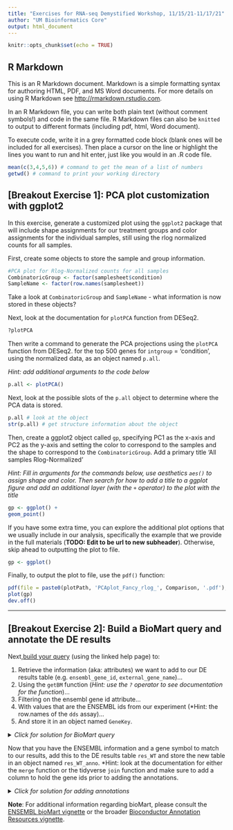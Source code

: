 ```yaml
---
title: "Exercises for RNA-seq Demystified Workshop, 11/15/21-11/17/21"
author: "UM Bioinformatics Core"
output: html_document
---
```


```r
knitr::opts_chunk$set(echo = TRUE)
```

## R Markdown

This is an R Markdown document. Markdown is a simple formatting syntax for authoring HTML, PDF, and MS Word documents. For more details on using R Markdown see <http://rmarkdown.rstudio.com>.

In an R Markdown file, you can write both plain text (without comment symbols!) and code in the same file. R Markdown files can also be `knitted` to output to different formats (including pdf, html, Word document).

To execute code, write it in a grey formatted code block (blank ones will be included for all exercises). Then place a cursor on the line or highlight the lines you want to run and hit enter, just like you would in an .R code file. 

```r
mean(c(3,4,5,6)) # command to get the mean of a list of numbers
getwd() # command to print your working directory
```

## [Breakout Exercise 1]: PCA plot customization with ggplot2

In this exercise, generate a customized plot using the `ggplot2` package that will include shape assignments for our treatment groups and color assignments for the individual samples, still using the rlog normalized counts for all samples.

First, create some objects to store the sample and group information.
```r
#PCA plot for Rlog-Normalized counts for all samples
CombinatoricGroup <- factor(samplesheet$condition)
SampleName <- factor(row.names(samplesheet))
```
Take a look at `CombinatoricGroup` and `SampleName` - what information is now stored in these objects?


Next, look at the documentation for `plotPCA` function from DESeq2. 

```r
?plotPCA
```

Then write a command to generate the PCA projections using the `plotPCA` function from DESeq2. for the top 500 genes for `intgroup` = 'condition', using the normalized data, as an object named `p.all`. 

*Hint: add additional arguments to the code below*
```r
p.all <- plotPCA()
```

Next, look at the possible slots of the `p.all` object to determine where the PCA data is stored.
```r
p.all # look at the object
str(p.all) # get structure information about the object
```

Then, create a ggplot2 object called `gp`, specifying PC1 as the x-axis and PC2 as the y-axis and setting the color to correspond to the samples and the shape to correspond to the `CombinatoricGroup`. Add a primary title 'All samples Rlog-Normalized'

*Hint: Fill in arguments for the commands below, use aesthetics `aes()` to assign shape and color. Then search for how to add a title to a ggplot figure and add an additional layer (with the `+` operator) to the plot with the title*
```r
gp <- ggplot() +
geom_point()
```


If you have some extra time, you can explore the additional plot options that we usually include in our analysis, specifically the example that we provide in the full materials (**TODO: Edit to be url to new subheader**).  Otherwise, skip ahead to outputting the plot to file.
``` r
gp <- ggplot() 
```


Finally, to output the plot to file, use the `pdf()` function:
```r
pdf(file = paste0(plotPath, 'PCAplot_Fancy_rlog_', Comparison, '.pdf'), onefile = TRUE)
plot(gp)
dev.off()
```


----

## [Breakout Exercise 2]: Build a BioMart query and annotate the DE results

Next,[build your query](https://bioconductor.org/packages/release/bioc/vignettes/biomaRt/inst/doc/accessing_ensembl.html#how-to-build-a-biomart-query) (using the linked help page) to:   

1. Retrieve the information (aka: attributes) we want to add to our DE results table (e.g. `ensembl_gene_id`, `external_gene_name`)...    
1. Using the `getBM` function (*Hint: use the `?` operator to see documentation for the function*)...
1. Filtering on the ensembl gene id attribute...    
1. With values that are the ENSEMBL ids from our experiment (*Hint: the row.names of the
  `dds` assay)...    
1. And store it in an object named `GeneKey`.

<details>
    <summary>*Click for solution for BioMart query*</summary>
    First, we
```r
## wasn't working for my version of biomaRt but might work for you
GeneKey <- getBM(attributes=c('ensembl_gene_id', 'external_gene_name'),
      filters = 'ensembl_gene_id',
      values = row.names(assay(dds)),
      mart = ensembl) # will take some time to run
## check the key
head(GeneKey)
```
</details>

Now that you have the ENSEMBL information and a gene symbol to match to our results, add this to the DE results table `res_WT` and store the new table in an object named `res_WT_anno`. *Hint: look at the documentation for either the `merge` function or the tidyverse `join` function and make sure to add a column to hold the gene ids prior to adding the annotations.

<details>
    <summary>*Click for solution for adding annotations*</summary>
    First, create a new table called `res_WT_anno` that includes a column with the ENSEMBL ids named `genes` using the `mutate` function. Then use the `left_join` function to combine the `GeneKey` table with the `res_WT` DE results.
```r
res_WT_anno <- as.data.frame(res_WT) %>%
  mutate(genes = row.names(res_WT)) %>%
  left_join(GeneKey, by =c("genes" = "ensembl_gene_id")) %>%
  relocate(c("genes", "external_gene_name")) # optionally, re-order columns to make output more readable

head(res_WT_anno)
```
    Alternatively, if you are more familiar with base functions:
```r
res_WT_anno <- res_WT # copy table
res_WT_anno <- cbind(genes=row.names(res_WT_anno), res_WT_anno[ ,c(1:6)])
res_WT_anno <- as.data.frame(res_WT_anno)

# combine the two tables using the merge function (similar to join from `tidyverse`)
res_WT_anno <- merge(GeneKey, res_WT_anno, by.x = "ensembl_gene_id", by.y="genes", all.x = FALSE, all.y = TRUE)

head(res_WT_anno)
```
    Notice that not all genes were annotated with an ENSEMBl gene id or gene description. While we are able to annotate our results, we should be very cautious as the gene symbol is not a good unique identifier plus we did not use a UCSC annotation resource so the HUGO gene symbol may not always match. However, this code is similar to the steps needed to annotate ENSEMBL id based results, like what would have been generated from yesterday's alignments, with more interpretable gene symbols.

</details>

**Note**: For additional information regarding bioMart, please consult the [ENSEMBL bioMart vignette](https://bioconductor.org/packages/release/bioc/vignettes/biomaRt/inst/doc/accessing_ensembl.html) or the broader [Bioconductor Annotation Resources vignette ](http://bioconductor.org/packages/devel/workflows/vignettes/annotation/inst/doc/Annotation_Resources.html).


